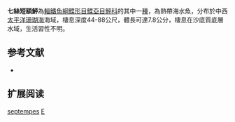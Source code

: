 {{Speciesbox
| name = 七絲短額鮃
| image = 
| image_width = 250px
| image_caption = 
| status = NE
| status_system = IUCN3.1
| genus = Engyprosopon
| species = septempes
| authority = Amaoka, Mihara & Rivaton, 1993
| synonyms = 
}}

'''七絲短額鮃'''為[[輻鰭魚綱|輻鰭魚綱]][[鰈形目|鰈形目]][[鰈亞目|鰈亞目]][[鮃科|鮃科]]的其中一[[種|種]]，為熱帶海水魚，分布於中西[[太平洋|太平洋]][[珊瑚海|珊瑚海]]海域，棲息深度44-88公尺，體長可達7.8公分，棲息在沙底質底層水域，生活習性不明。

== 参考文献 ==
*{{FishBase_species|genus=Engyprosopon|species=septempes|year=2014|month=4}}

== 扩展阅读 ==
{{refbegin}}
{{wikispecies-inline|Engyprosopon septempes|七絲短額鮃}}
{{refend}}
{{Taxonbar|from=Q2918186}}

[[Category:短額鮃屬|septempes]]
[[Category:1993年描述的魚類|E]]


{{魚類小作品}}
